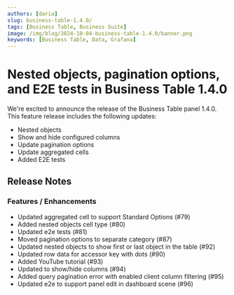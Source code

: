 ```yaml
---
authors: [daria]
slug: business-table-1.4.0/
tags: [Business Table, Business Suite]
image: /img/blog/2024-10-04-business-table-1.4.0/banner.png
keywords: [Business Table, Data, Grafana]
---
```



# Nested objects, pagination options, and E2E tests in Business Table 1.4.0

We're excited to announce the release of the Business Table panel 1.4.0. This feature release includes the following updates:

- Nested objects
- Show and hide configured columns
- Update pagination options
- Update aggregated cells
- Added E2E tests

<Catalog date="September 25, 2024" />

<GettingStarted />

<Tutorial />

## Release Notes

### Features / Enhancements

- Updated aggregated cell to support Standard Options (#79)
- Added nested objects cell type (#80)
- Updated e2e tests (#81)
- Moved pagination options to separate category (#87)
- Updated nested objects to show first or last object in the table (#92)
- Updated row data for accessor key with dots (#90)
- Added YouTube tutorial (#93)
- Updated to show/hide columns (#94)
- Added query pagination error with enabled client column filtering (#95)
- Updated e2e to support panel edit in dashboard scene (#96)

<Feedback />
